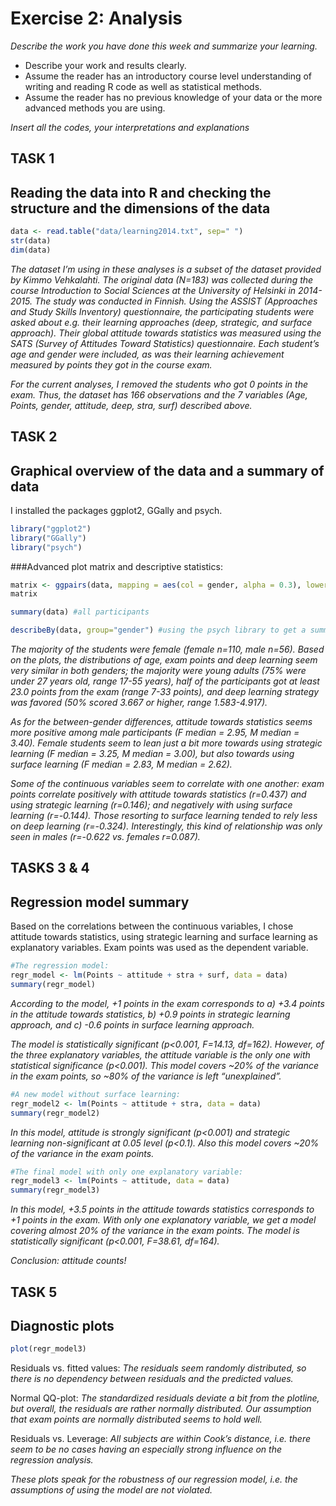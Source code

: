 # Exercise 2: Analysis

*Describe the work you have done this week and summarize your learning.*

- Describe your work and results clearly.
- Assume the reader has an introductory course level understanding of writing and reading R code as well as statistical methods.
- Assume the reader has no previous knowledge of your data or the more advanced methods you are using.

*Insert all the codes, your interpretations and explanations*

## TASK 1

## Reading the data into R and checking the structure and the dimensions of the data

```r
data <- read.table("data/learning2014.txt", sep=" ")
str(data)
dim(data)
```

*The dataset I'm using in these analyses is a subset of the dataset provided by Kimmo Vehkalahti. The original data (N=183) was collected during the course Introduction to Social Sciences at the University of Helsinki in 2014-2015. The study was conducted in Finnish. Using the ASSIST (Approaches and Study Skills Inventory) questionnaire, the participating students were asked about e.g. their learning approaches (deep, strategic, and surface approach). Their global attitude towards statistics was measured using the SATS (Survey of Attitudes Toward Statistics) questionnaire. Each student's age and gender were included, as was their learning achievement measured by points they got in the course exam.*

*For the current analyses, I removed the students who got 0 points in the exam. Thus, the dataset has 166 observations and the 7 variables (Age, Points, gender, attitude, deep, stra, surf) described above.*


## TASK 2

## Graphical overview of the data and a summary of data

I installed the packages ggplot2, GGally and psych.

```r
library("ggplot2")
library("GGally")
library("psych")
```

###Advanced plot matrix and descriptive statistics:

```r
matrix <- ggpairs(data, mapping = aes(col = gender, alpha = 0.3), lower = list(combo = wrap("facethist", bins = 20)))
matrix

summary(data) #all participants

describeBy(data, group="gender") #using the psych library to get a summary of the data divided by gender
```


*The majority of the students were female (female n=110, male n=56). Based on the plots, the distributions of age, exam points and deep learning seem very similar in both genders; the majority were young adults (75% were under 27 years old, range 17-55 years), half of the participants got at least 23.0 points from the exam (range 7-33 points), and deep learning strategy was favored (50% scored 3.667 or higher, range 1.583-4.917).*

*As for the between-gender differences, attitude towards statistics seems more positive among male participants (F median = 2.95, M median = 3.40). Female students seem to lean just a bit more towards using strategic learning (F median = 3.25, M median = 3.00), but also towards using surface learning (F median = 2.83, M median = 2.62).*

*Some of the continuous variables seem to correlate with one another: exam points correlate positively with attitude towards statistics (r=0.437) and using strategic learning (r=0.146); and negatively with using surface learning (r=-0.144). Those resorting to surface learning tended to rely less on deep learning (r=-0.324). Interestingly, this kind of relationship was only seen in males (r=-0.622 vs. females r=0.087).*


## TASKS 3 & 4

## Regression model summary

Based on the correlations between the continuous variables, I chose attitude towards statistics, using strategic learning and surface learning as explanatory variables. Exam points was used as the dependent variable.

```r
#The regression model:
regr_model <- lm(Points ~ attitude + stra + surf, data = data)
summary(regr_model)
```

*According to the model, +1 points in the exam corresponds to a) +3.4 points in the attitude towards statistics, b) +0.9 points in strategic learning approach, and c) -0.6 points in surface learning approach.*

*The model is statistically significant (p<0.001, F=14.13, df=162). However, of the three explanatory variables, the attitude variable is the only one with statistical significance (p<0.001). This model covers ~20% of the variance in the exam points, so ~80% of the variance is left "unexplained".*

```r
#A new model without surface learning:
regr_model2 <- lm(Points ~ attitude + stra, data = data)
summary(regr_model2)
```

*In this model, attitude is strongly significant (p<0.001) and strategic learning non-significant at 0.05 level (p<0.1). Also this model covers ~20% of the variance in the exam points.*

```r
#The final model with only one explanatory variable:
regr_model3 <- lm(Points ~ attitude, data = data)
summary(regr_model3)
```

*In this model, +3.5 points in the attitude towards statistics corresponds to +1 points in the exam. With only one explanatory variable, we get a model  covering almost 20% of the variance in the exam points. The model is statistically significant (p<0.001, F=38.61, df=164).*

*Conclusion: attitude counts!*


## TASK 5

## Diagnostic plots

```r
plot(regr_model3)
```

Residuals vs. fitted values:
*The residuals seem randomly distributed, so there is no dependency between residuals and the predicted values.*

Normal QQ-plot:
*The standardized residuals deviate a bit from the plotline, but overall, the residuals are rather normally distributed. Our assumption that exam points are normally distributed seems to hold well.*

Residuals vs. Leverage:
*All subjects are within Cook's distance, i.e. there seem to be no cases having an especially strong influence on the regression analysis.*

*These plots speak for the robustness of our regression model, i.e. the assumptions of using the model are not violated.*